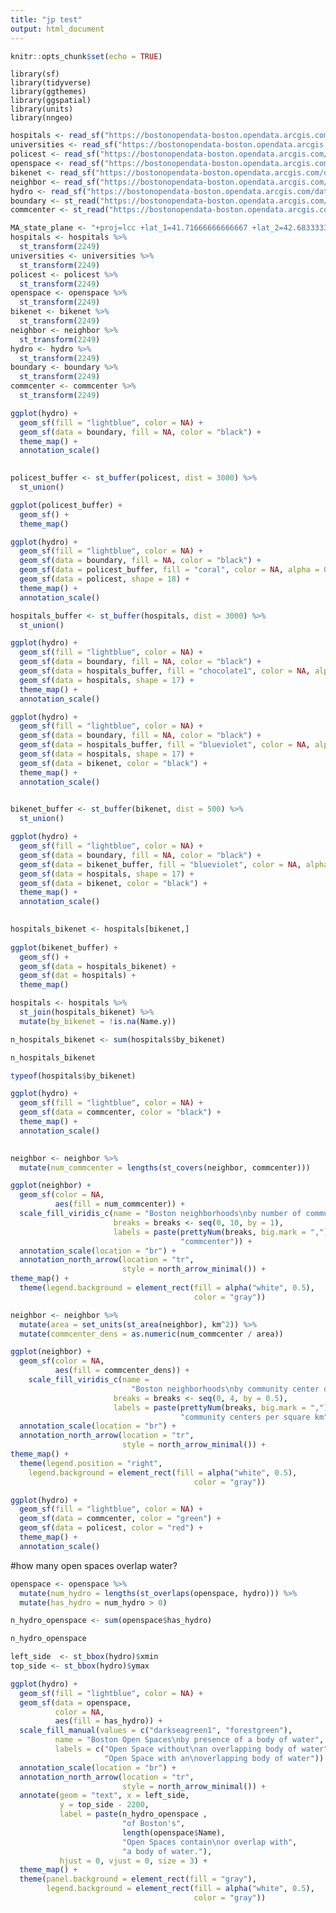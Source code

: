 ```yaml
---
title: "jp test"
output: html_document
---
```


```r
knitr::opts_chunk$set(echo = TRUE)
```

```
library(sf)
library(tidyverse)
library(ggthemes)
library(ggspatial)
library(units)
library(nngeo)
```
```r
hospitals <- read_sf("https://bostonopendata-boston.opendata.arcgis.com/datasets/8f1e5741a4ee4c0f82925d17aab3c002_2.kml?outSR=%7B%22latestWkid%22%3A2249%2C%22wkid%22%3A102686%7D", quiet = TRUE)
universities <- read_sf("https://bostonopendata-boston.opendata.arcgis.com/datasets/cbf14bb032ef4bd38e20429f71acb61a_2.kml?outSR=%7B%22latestWkid%22%3A2249%2C%22wkid%22%3A102686%7D", quiet = TRUE)
policest <- read_sf("https://bostonopendata-boston.opendata.arcgis.com/datasets/e5a0066d38ac4e2abbc7918197a4f6af_6.kml?outSR=%7B%22latestWkid%22%3A2249%2C%22wkid%22%3A102686%7D", quiet = TRUE)
openspace <- read_sf("https://bostonopendata-boston.opendata.arcgis.com/datasets/2868d370c55d4d458d4ae2224ef8cddd_7.kml", quiet = TRUE)
bikenet <- read_sf("https://bostonopendata-boston.opendata.arcgis.com/datasets/1f63e8e31f664833827c407c021ad60c_0.kml?outSR=%7B%22latestWkid%22%3A2249%2C%22wkid%22%3A102686%7D", quiet = TRUE)
neighbor <- read_sf("https://bostonopendata-boston.opendata.arcgis.com/datasets/3525b0ee6e6b427f9aab5d0a1d0a1a28_0.kml?outSR=%7B%22latestWkid%22%3A2249%2C%22wkid%22%3A102686%7D", quiet = TRUE)
hydro <- read_sf("https://bostonopendata-boston.opendata.arcgis.com/datasets/2b3c0fa13b1c468eb702a3645fcc6bcb_5.kml", quiet = TRUE)
boundary <- st_read("https://bostonopendata-boston.opendata.arcgis.com/datasets/142500a77e2a4dbeb94a86f7e0b568bc_9.geojson?outSR=%7B%22latestWkid%22%3A2249%2C%22wkid%22%3A102686%7D", quiet = TRUE)
commcenter <- st_read("https://bostonopendata-boston.opendata.arcgis.com/datasets/acedd06b39854088b0f2fefccffebf84_0.geojson?outSR=%7B%22latestWkid%22%3A3857%2C%22wkid%22%3A102100%7D", quiet = TRUE)
```
```r
MA_state_plane <- "+proj=lcc +lat_1=41.71666666666667 +lat_2=42.68333333333333 +lat_0=41 +lon_0=-71.5 +x_0=200000 +y_0=750000 +ellps=GRS80 +units=m +no_defs"
hospitals <- hospitals %>% 
  st_transform(2249)
universities <- universities %>% 
  st_transform(2249)
policest <- policest %>% 
  st_transform(2249)
openspace <- openspace %>% 
  st_transform(2249)
bikenet <- bikenet %>% 
  st_transform(2249)
neighbor <- neighbor %>% 
  st_transform(2249)
hydro <- hydro %>% 
  st_transform(2249)
boundary <- boundary %>% 
  st_transform(2249)
commcenter <- commcenter %>%
  st_transform(2249)

```

```r
ggplot(hydro) +
  geom_sf(fill = "lightblue", color = NA) +
  geom_sf(data = boundary, fill = NA, color = "black") +
  theme_map() +
  annotation_scale()
  
```

```r

policest_buffer <- st_buffer(policest, dist = 3000) %>%
  st_union()

ggplot(policest_buffer) +
  geom_sf() +
  theme_map()

ggplot(hydro) +
  geom_sf(fill = "lightblue", color = NA) +
  geom_sf(data = boundary, fill = NA, color = "black") +
  geom_sf(data = policest_buffer, fill = "coral", color = NA, alpha = 0.5) +
  geom_sf(data = policest, shape = 18) +
  theme_map() +
  annotation_scale()

```

```r

hospitals_buffer <- st_buffer(hospitals, dist = 3000) %>%
  st_union()

ggplot(hydro) +
  geom_sf(fill = "lightblue", color = NA) +
  geom_sf(data = boundary, fill = NA, color = "black") +
  geom_sf(data = hospitals_buffer, fill = "chocolate1", color = NA, alpha = 0.5) +
  geom_sf(data = hospitals, shape = 17) +
  theme_map() +
  annotation_scale()

```

```r
ggplot(hydro) +
  geom_sf(fill = "lightblue", color = NA) +
  geom_sf(data = boundary, fill = NA, color = "black") +
  geom_sf(data = hospitals_buffer, fill = "blueviolet", color = NA, alpha = 0.2) +
  geom_sf(data = hospitals, shape = 17) +
  geom_sf(data = bikenet, color = "black") +
  theme_map() +
  annotation_scale()
  
```

```r

bikenet_buffer <- st_buffer(bikenet, dist = 500) %>%
  st_union()

ggplot(hydro) +
  geom_sf(fill = "lightblue", color = NA) +
  geom_sf(data = boundary, fill = NA, color = "black") +
  geom_sf(data = bikenet_buffer, fill = "blueviolet", color = NA, alpha = 0.8) +
  geom_sf(data = hospitals, shape = 17) +
  geom_sf(data = bikenet, color = "black") +
  theme_map() +
  annotation_scale()
  
```

```r
hospitals_bikenet <- hospitals[bikenet,]
  
ggplot(bikenet_buffer) +
  geom_sf() +
  geom_sf(data = hospitals_bikenet) +
  geom_sf(dat = hospitals) +
  theme_map()
```


``` r

hospitals <- hospitals %>%
  st_join(hospitals_bikenet) %>%
  mutate(by_bikenet = !is.na(Name.y))

n_hospitals_bikenet <- sum(hospitals$by_bikenet)

n_hospitals_bikenet

```
 
``` r

typeof(hospitals$by_bikenet)

```


```r
ggplot(hydro) +
  geom_sf(fill = "lightblue", color = NA) +
  geom_sf(data = commcenter, color = "black") +
  theme_map() +
  annotation_scale()
  
```
```r

neighbor <- neighbor %>%
  mutate(num_commcenter = lengths(st_covers(neighbor, commcenter)))

ggplot(neighbor) +
  geom_sf(color = NA, 
          aes(fill = num_commcenter)) +
  scale_fill_viridis_c(name = "Boston neighborhoods\nby number of community centers",
                       breaks = breaks <- seq(0, 10, by = 1),
                       labels = paste(prettyNum(breaks, big.mark = ","),
                                      "commcenter")) +
  annotation_scale(location = "br") +
  annotation_north_arrow(location = "tr",
                         style = north_arrow_minimal()) +
theme_map() +
  theme(legend.background = element_rect(fill = alpha("white", 0.5), 
                                         color = "gray"))

```

```r

neighbor <- neighbor %>%
  mutate(area = set_units(st_area(neighbor), km^2)) %>%
  mutate(commcenter_dens = as.numeric(num_commcenter / area))

ggplot(neighbor) +
  geom_sf(color = NA, 
          aes(fill = commcenter_dens)) +
    scale_fill_viridis_c(name = 
                           "Boston neighborhoods\nby community center density",
                       breaks = breaks <- seq(0, 4, by = 0.5),
                       labels = paste(prettyNum(breaks, big.mark = ","),
                                      "community centers per square km")) +
  annotation_scale(location = "br") +
  annotation_north_arrow(location = "tr",
                         style = north_arrow_minimal()) +
theme_map() +
  theme(legend.position = "right",
    legend.background = element_rect(fill = alpha("white", 0.5), 
                                         color = "gray"))
```

```r

ggplot(hydro) +
  geom_sf(fill = "lightblue", color = NA) +
  geom_sf(data = commcenter, color = "green") +
  geom_sf(data = policest, color = "red") +
  theme_map() +
  annotation_scale()

```


#how many open spaces overlap water?
```r

openspace <- openspace %>%
  mutate(num_hydro = lengths(st_overlaps(openspace, hydro))) %>%
  mutate(has_hydro = num_hydro > 0)

n_hydro_openspace <- sum(openspace$has_hydro)

n_hydro_openspace


```

```r

left_side  <- st_bbox(hydro)$xmin
top_side <- st_bbox(hydro)$ymax

ggplot(hydro) +
  geom_sf(fill = "lightblue", color = NA) +
  geom_sf(data = openspace,
          color = NA,
          aes(fill = has_hydro)) +
  scale_fill_manual(values = c("darkseagreen1", "forestgreen"),
          name = "Boston Open Spaces\nby presence of a body of water", 
          labels = c("Open Space without\nan overlapping body of water",
                     "Open Space with an\noverlapping body of water")) +
  annotation_scale(location = "br") +
  annotation_north_arrow(location = "tr",
                         style = north_arrow_minimal()) +
  annotate(geom = "text", x = left_side, 
           y = top_side - 2200, 
           label = paste(n_hydro_openspace ,
                         "of Boston's", 
                         length(openspace$Name),
                         "Open Spaces contain\nor overlap with", 
                         "a body of water."),
           hjust = 0, vjust = 0, size = 3) +
  theme_map() +
  theme(panel.background = element_rect(fill = "gray"),
        legend.background = element_rect(fill = alpha("white", 0.5), 
                                         color = "gray"))

```

